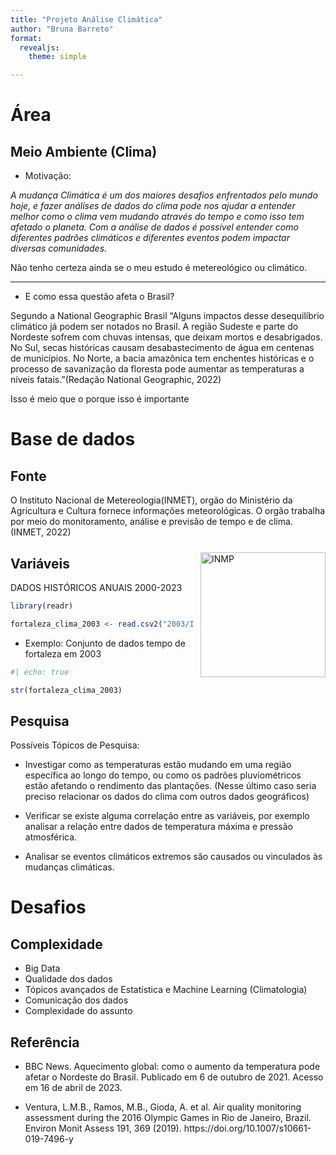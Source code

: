 ```yaml
---
title: "Projeto Análise Climática"
author: "Bruna Barreto"
format:
  revealjs: 
    theme: simple

---
```


# Área

## Meio Ambiente (Clima) 

- Motivação:

*A mudança Climática é um dos maiores desafios enfrentados pelo mundo hoje, e fazer análises de dados do clima pode nos ajudar a entender melhor como o clima vem mudando através do tempo e como isso tem afetado o planeta.
Com a análise de dados é possível entender como diferentes padrões climáticos e diferentes eventos podem impactar diversas comunidades.*

::: {.notes}
Não tenho certeza ainda se o meu estudo é metereológico ou climático.
:::

---
- E como essa questão afeta o Brasil?

Segundo a National Geographic Brasil "Alguns impactos desse desequilíbrio climático já podem ser notados no Brasil. A região Sudeste e parte do Nordeste sofrem com chuvas intensas, que deixam mortos e desabrigados. No Sul, secas históricas causam desabastecimento de água em centenas de municípios. No Norte, a bacia amazônica tem enchentes históricas e o processo de savanização da floresta pode aumentar as temperaturas a níveis fatais."(Redação National Geographic, 2022)

::: {.notes}
Isso é meio que o porque isso é importante
:::

# Base de dados

## Fonte

O Instituto Nacional de Metereologia(INMET), orgão do Ministério da Agricultura e Cultura fornece informações meteorológicas. O orgão trabalha por meio do monitoramento, análise e previsão de tempo e de clima. (INMET, 2022)

<img src="logo_inmet_portal.png" alt="INMP" style="width:200px;float:right;margin-left: 10px;margin-top:10px;">

## Variáveis {.smaller}

DADOS HISTÓRICOS ANUAIS 2000-2023

```r

library(readr)

fortaleza_clima_2003 <- read.csv2("2003/INMET_NE_CE_A305_FORTALEZA_18-02-2003_A_31-12-2003.CSV", sep = ";", header = TRUE, skip = 8, dec = ',', fileEncoding = "ISO-8859-15")
```

- Exemplo: Conjunto de dados tempo de fortaleza em 2003

```r
#| echo: true

str(fortaleza_clima_2003)

```

## Pesquisa {.smaller}


Possíveis Tópicos de Pesquisa:

- Investigar como as temperaturas estão mudando em uma região específica ao longo do tempo, ou como os padrões pluviométricos estão afetando o rendimento das plantações. (Nesse último caso seria preciso relacionar os dados do clima com outros dados geográficos)

- Verificar se existe alguma correlação entre as variáveis, por exemplo analisar a relação entre dados de temperatura máxima e pressão atmosférica.

- Analisar se eventos climáticos extremos são causados ou vinculados às mudanças climáticas.

# Desafios

## Complexidade

- Big Data
- Qualidade dos dados
- Tópicos avançados de Estatística e Machine Learning (Climatologia)
- Comunicação dos dados
- Complexidade do assunto

## Referência {.smaller}

- BBC News. Aquecimento global: como o aumento da temperatura pode afetar o Nordeste do Brasil. Publicado em 6 de outubro de 2021. Acesso em 16 de abril de 2023.

- Ventura, L.M.B., Ramos, M.B., Gioda, A. et al. Air quality monitoring assessment during the 2016 Olympic Games in Rio de Janeiro, Brazil. Environ Monit Assess 191, 369 (2019). https://doi.org/10.1007/s10661-019-7496-y




